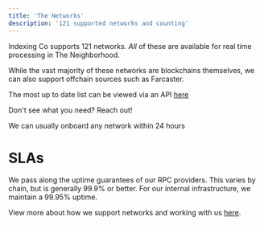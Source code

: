 ```yaml
---
title: 'The Networks'
description: '121 supported networks and counting'
---
```


Indexing Co supports 121 networks. _All_ of these are available for real time processing in The Neighborhood.

While the vast majority of these networks are blockchains themselves, we can also support offchain sources such as Farcaster.

The most up to date list can be viewed via an API [here](https://jiti.indexing.co/networks)

<Note>
Don't see what you need? Reach out!

We can usually onboard any network within 24 hours
</Note>

# SLAs
We pass along the uptime guarantees of our RPC providers. This varies by chain, but is generally 99.9% or better. For our internal infrastructure, we maintain a 99.95% uptime.

View more about how we support networks and working with us [here](https://indexing-co.notion.site/Indexing-Co-and-You-15e25f03105380489b3fecdc2f6d8408).
